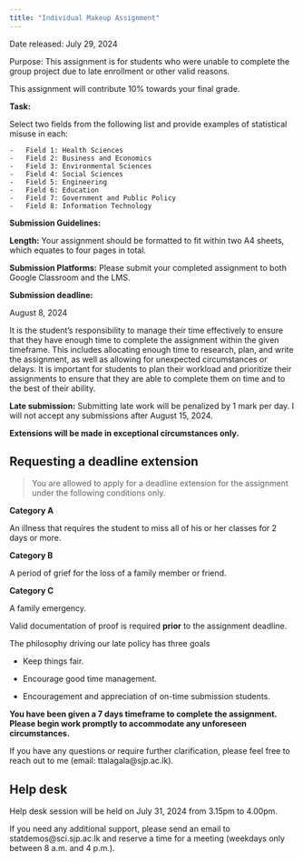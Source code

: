 ```yaml
---
title: "Individual Makeup Assignment"
---
```


Date released: July 29, 2024

Purpose: This assignment is for students who were unable to complete the group project due to late enrollment or other valid reasons.

This assignment will contribute 10% towards your final grade.

**Task:**

Select two fields from the following list and provide examples of statistical misuse in each:

    -   Field 1: Health Sciences
    -   Field 2: Business and Economics
    -   Field 3: Environmental Sciences
    -   Field 4: Social Sciences
    -   Field 5: Engineering
    -   Field 6: Education
    -   Field 7: Government and Public Policy
    -   Field 8: Information Technology
    

**Submission Guidelines:**

**Length:** Your assignment should be formatted to fit within two A4 sheets, which equates to four pages in total.

**Submission Platforms:** Please submit your completed assignment to both Google Classroom and the LMS.



**Submission deadline:**

August 8, 2024

It is the student’s responsibility to manage their time effectively to ensure that they have enough time to complete the assignment within the given timeframe. This includes allocating enough time to research, plan, and write the assignment, as well as allowing for unexpected circumstances or delays. It is important for students to plan their workload and prioritize their assignments to ensure that they are able to complete them on time and to the best of their ability.

**Late submission:** Submitting late work will be penalized by 1 mark per day. I will not accept any submissions after August 15, 2024.

**Extensions will be made in exceptional circumstances only.**

## Requesting a deadline extension

> You are allowed to apply for a deadline extension for the assignment under the following conditions only.

**Category A**

An illness that requires the student to miss all of his or her classes for 2 days or more.

**Category B**

A period of grief for the loss of a family member or friend.

**Category C**

A family emergency.

Valid documentation of proof is required **prior** to the assignment deadline.

The philosophy driving our late policy has three goals

-   Keep things fair.

-   Encourage good time management.

-   Encouragement and appreciation of on-time submission students.

**You have been given a 7 days timeframe to complete the assignment. Please begin work promptly to accommodate any unforeseen circumstances.**

If you have any questions or require further clarification, please feel free to reach out to me (email: ttalagala\@sjp.ac.lk).

## Help desk

Help desk session will be held on July 31, 2024 from 3.15pm to 4.00pm.

If you need any additional support, please send an email to statdemos\@sci.sjp.ac.lk and reserve a time for a meeting (weekdays only between 8 a.m. and 4 p.m.).


